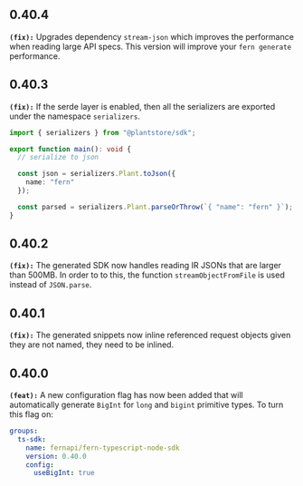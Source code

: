 ## 0.40.4
**`(fix):`** Upgrades dependency `stream-json` which improves the performance when reading large API specs. This version will improve your `fern generate` performance.

## 0.40.3
**`(fix):`** If the serde layer is enabled, then all the serializers are exported under the namespace `serializers`.

```ts
import { serializers } from "@plantstore/sdk";

export function main(): void {
  // serialize to json

  const json = serializers.Plant.toJson({
    name: "fern"
  });

  const parsed = serializers.Plant.parseOrThrow(`{ "name": "fern" }`);
}
```


## 0.40.2
**`(fix):`** The generated SDK now handles reading IR JSONs that are larger than 500MB. In order to to this, the function `streamObjectFromFile` is used instead of `JSON.parse`.

## 0.40.1
**`(fix):`** The generated snippets now inline referenced request objects given they are not named, they need to be inlined.

## 0.40.0
**`(feat):`** A new configuration flag has now been added that will automatically generate
`BigInt` for `long` and `bigint` primitive types. To turn this flag on:

```yml
groups:
  ts-sdk:
    name: fernapi/fern-typescript-node-sdk
    version: 0.40.0
    config:
      useBigInt: true
```


